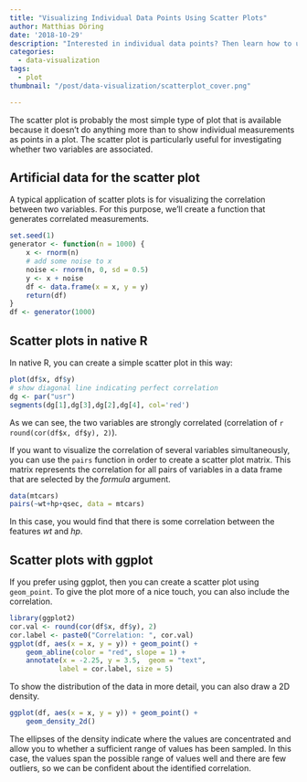 ```yaml
---
title: "Visualizing Individual Data Points Using Scatter Plots"
author: Matthias Döring
date: '2018-10-29'
description: "Interested in individual data points? Then learn how to use scatter plots in R here!"
categories:
  - data-visualization
tags:
  - plot
thumbnail: "/post/data-visualization/scatterplot_cover.png"

---
```

The scatter plot is probably the most simple type of plot that is available because it doesn't do anything more than to show individual measurements as points in a plot. The scatter plot is particularly useful for investigating whether two variables are associated.
<!--more-->

## Artificial data for the scatter plot

A typical application of scatter plots is for visualizing the correlation between two variables. For this purpose, we'll create a function that generates correlated measurements.

```r
set.seed(1)
generator <- function(n = 1000) {
    x <- rnorm(n)
    # add some noise to x
    noise <- rnorm(n, 0, sd = 0.5)
    y <- x + noise
    df <- data.frame(x = x, y = y)
    return(df)
}
df <- generator(1000)
```

## Scatter plots in native R

In native R, you can create a simple scatter plot in this way:

```r
plot(df$x, df$y)
# show diagonal line indicating perfect correlation
dg <- par("usr") 
segments(dg[1],dg[3],dg[2],dg[4], col='red') 
```

As we can see, the two variables are strongly correlated (correlation of `r round(cor(df$x, df$y), 2)`).

If you want to visualize the correlation of several variables simultaneously, you can use the `pairs` function in order to create a scatter plot matrix. This matrix represents the correlation for all pairs of variables in a data frame that are selected by the *formula* argument. 

```r
data(mtcars)
pairs(~wt+hp+qsec, data = mtcars)
```

In this case, you would find that there is some correlation between the features *wt* and *hp*.


## Scatter plots with ggplot

If you prefer using ggplot, then you can create a scatter plot using `geom_point`. To give the plot more of a nice touch, you can also include the correlation.

```r
library(ggplot2)
cor.val <- round(cor(df$x, df$y), 2)
cor.label <- paste0("Correlation: ", cor.val)
ggplot(df, aes(x = x, y = y)) + geom_point() + 
    geom_abline(color = "red", slope = 1) + 
    annotate(x = -2.25, y = 3.5,  geom = "text", 
            label = cor.label, size = 5)
```

To show the distribution of the data in more detail, you can also draw a 2D density.


```r
ggplot(df, aes(x = x, y = y)) + geom_point() + 
    geom_density_2d()
```

The ellipses of the density indicate where the values are concentrated and allow you to whether a sufficient range of values has been sampled. In this case, the values span the possible range of values well and there are few outliers, so we can be confident about the identified correlation.
